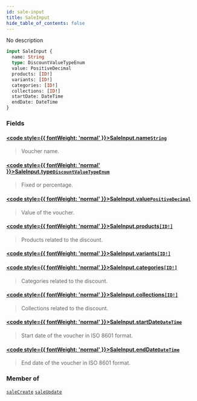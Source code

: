 ```yaml
---
id: sale-input
title: SaleInput
hide_table_of_contents: false
---
```








No description

```graphql
input SaleInput {
  name: String
  type: DiscountValueTypeEnum
  value: PositiveDecimal
  products: [ID!]
  variants: [ID!]
  categories: [ID!]
  collections: [ID!]
  startDate: DateTime
  endDate: DateTime
}
```


### Fields

#### [<code style={{ fontWeight: 'normal' }}>SaleInput.<b>name</b></code>](#)<Bullet />[`String`](../../../developer/api-reference/scalars/string) <Badge class="secondary" text="scalar"/>
> Voucher name.
> 

#### [<code style={{ fontWeight: 'normal' }}>SaleInput.<b>type</b></code>](#)<Bullet />[`DiscountValueTypeEnum`](../../../developer/api-reference/enums/discount-value-type-enum) <Badge class="secondary" text="enum"/>
> Fixed or percentage.
> 

#### [<code style={{ fontWeight: 'normal' }}>SaleInput.<b>value</b></code>](#)<Bullet />[`PositiveDecimal`](../../../developer/api-reference/scalars/positive-decimal) <Badge class="secondary" text="scalar"/>
> Value of the voucher.
> 

#### [<code style={{ fontWeight: 'normal' }}>SaleInput.<b>products</b></code>](#)<Bullet />[`[ID!]`](../../../developer/api-reference/scalars/id) <Badge class="secondary" text="list"/> <Badge class="secondary" text="scalar"/>
> Products related to the discount.
> 

#### [<code style={{ fontWeight: 'normal' }}>SaleInput.<b>variants</b></code>](#)<Bullet />[`[ID!]`](../../../developer/api-reference/scalars/id) <Badge class="secondary" text="list"/> <Badge class="secondary" text="scalar"/>
> 
> 

#### [<code style={{ fontWeight: 'normal' }}>SaleInput.<b>categories</b></code>](#)<Bullet />[`[ID!]`](../../../developer/api-reference/scalars/id) <Badge class="secondary" text="list"/> <Badge class="secondary" text="scalar"/>
> Categories related to the discount.
> 

#### [<code style={{ fontWeight: 'normal' }}>SaleInput.<b>collections</b></code>](#)<Bullet />[`[ID!]`](../../../developer/api-reference/scalars/id) <Badge class="secondary" text="list"/> <Badge class="secondary" text="scalar"/>
> Collections related to the discount.
> 

#### [<code style={{ fontWeight: 'normal' }}>SaleInput.<b>startDate</b></code>](#)<Bullet />[`DateTime`](../../../developer/api-reference/scalars/date-time) <Badge class="secondary" text="scalar"/>
> Start date of the voucher in ISO 8601 format.
> 

#### [<code style={{ fontWeight: 'normal' }}>SaleInput.<b>endDate</b></code>](#)<Bullet />[`DateTime`](../../../developer/api-reference/scalars/date-time) <Badge class="secondary" text="scalar"/>
> End date of the voucher in ISO 8601 format.
> 



### Member of

[`saleCreate`](../../../developer/api-reference/mutations/sale-create)  <Badge class="secondary" text="mutation"/><Bullet />[`saleUpdate`](../../../developer/api-reference/mutations/sale-update)  <Badge class="secondary" text="mutation"/>



